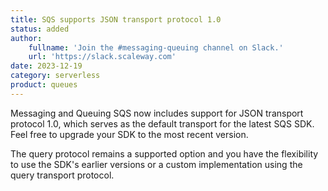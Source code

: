 ```yaml
---
title: SQS supports JSON transport protocol 1.0
status: added
author:
    fullname: 'Join the #messaging-queuing channel on Slack.'
    url: 'https://slack.scaleway.com'
date: 2023-12-19
category: serverless
product: queues
---
```


Messaging and Queuing SQS now includes support for JSON transport protocol 1.0, which serves as the default transport for the latest SQS SDK. Feel free to upgrade your SDK to the most recent version.

The query protocol remains a supported option and you have the flexibility to use the SDK's earlier versions or a custom implementation using the query transport protocol.

